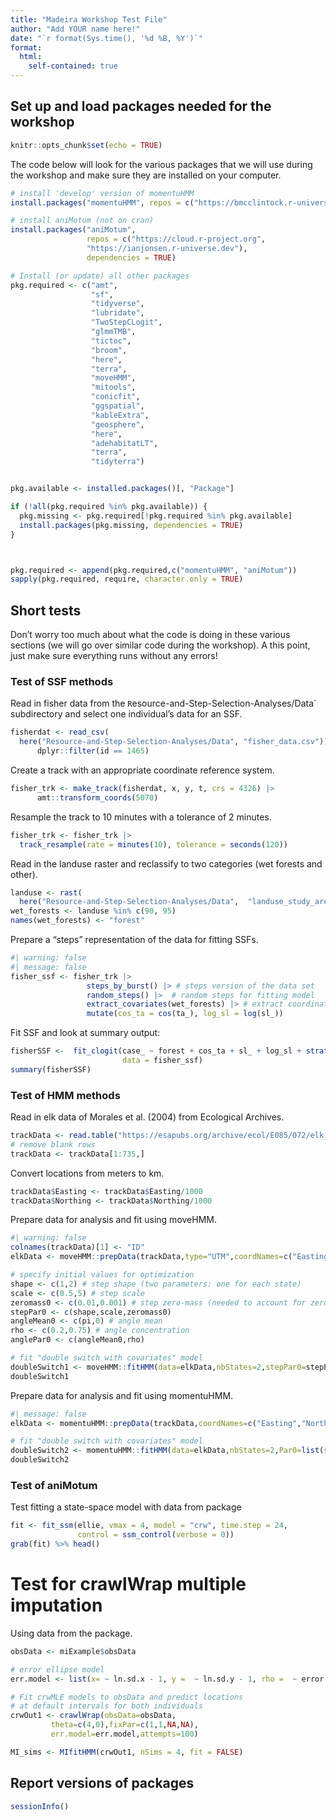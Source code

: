 ```yaml
---
title: "Madeira Workshop Test File"
author: "Add YOUR name here!"
date: "`r format(Sys.time(), '%d %B, %Y')`"
format: 
  html:
    self-contained: true
---
```



## Set up and load packages needed for the workshop

```r
knitr::opts_chunk$set(echo = TRUE)
``` 

The code below will look for the various packages that we will use during the workshop and make sure they are installed on your computer. 

<!--- Please add any that are missing! --->


```r
# install 'develop' version of momentuHMM
install.packages("momentuHMM", repos = c("https://bmcclintock.r-universe.dev", "https://cloud.r-project.org"), dependencies = TRUE)

# install aniMotum (not on cran)
install.packages("aniMotum",
                 repos = c("https://cloud.r-project.org",
                 "https://ianjonsen.r-universe.dev"),
                 dependencies = TRUE)

# Install (or update) all other packages
pkg.required <- c("amt",
                  "sf",
                  "tidyverse",
                  "lubridate",
                  "TwoStepCLogit",
                  "glmmTMB",
                  "tictoc",
                  "broom",
                  "here",
                  "terra",
                  "moveHMM",
                  "mitools",
                  "conicfit",
                  "ggspatial",
                  "kableExtra",
                  "geosphere",
                  "here",
                  "adehabitatLT",
                  "terra",
                  "tidyterra")


pkg.available <- installed.packages()[, "Package"]

if (!all(pkg.required %in% pkg.available)) {
  pkg.missing <- pkg.required[!pkg.required %in% pkg.available]
  install.packages(pkg.missing, dependencies = TRUE)
} 



pkg.required <- append(pkg.required,c("momentuHMM", "aniMotum"))
sapply(pkg.required, require, character.only = TRUE)
```
 

## Short tests 

<!--- Insert whatever tests you want here --->

Don't worry too much about what the code is doing in these various sections (we will go over similar code during the workshop). A this point, just make sure everything runs without any errors!


### Test of SSF methods


Read in fisher data from the `R`esource-and-Step-Selection-Analyses/Data` subdirectory and select one individual's data for an SSF.
```r
fisherdat <- read_csv(
  here("Resource-and-Step-Selection-Analyses/Data", "fisher_data.csv")) |>
      dplyr::filter(id == 1465) 
```

Create  a track with an appropriate coordinate reference system.
```r
fisher_trk <- make_track(fisherdat, x, y, t, crs = 4326) |>
      amt::transform_coords(5070)
```

Resample the track to 10 minutes with a tolerance of 2 minutes.

```r
fisher_trk <- fisher_trk |>
  track_resample(rate = minutes(10), tolerance = seconds(120)) 
```
 

Read in the landuse raster and reclassify to two categories (wet forests and other).

```r
landuse <- rast(
  here("Resource-and-Step-Selection-Analyses/Data",  "landuse_study_area.tif"))
wet_forests <- landuse %in% c(90, 95)
names(wet_forests) <- "forest"
```

Prepare a "steps" representation of the data for fitting SSFs.
```r
#| warning: false
#| message: false
fisher_ssf <- fisher_trk |> 
                 steps_by_burst() |> # steps version of the data set
                 random_steps() |>  # random steps for fitting model
                 extract_covariates(wet_forests) |> # extract coordinates
                 mutate(cos_ta = cos(ta_), log_sl = log(sl_))
```

Fit SSF and look at summary output:
```r
fisherSSF <-  fit_clogit(case_ ~ forest + cos_ta + sl_ + log_sl + strata(step_id_),
                         data = fisher_ssf)
summary(fisherSSF)
```

### Test of HMM methods

Read in elk data of Morales et al. (2004) from Ecological Archives.
```r
trackData <- read.table("https://esapubs.org/archive/ecol/E085/072/elk_data.txt",sep="\t",header=TRUE)
# remove blank rows
trackData <- trackData[1:735,]
```

Convert locations from meters to km.
```r
trackData$Easting <- trackData$Easting/1000
trackData$Northing <- trackData$Northing/1000
```

Prepare data for analysis and fit using moveHMM.
```r
#| warning: false
colnames(trackData)[1] <- "ID"
elkData <- moveHMM::prepData(trackData,type="UTM",coordNames=c("Easting","Northing"))

# specify initial values for optimization
shape <- c(1,2) # step shape (two parameters: one for each state)
scale <- c(0.5,5) # step scale
zeromass0 <- c(0.01,0.001) # step zero-mass (needed to account for zero step lengths)
stepPar0 <- c(shape,scale,zeromass0)
angleMean0 <- c(pi,0) # angle mean
rho <- c(0.2,0.75) # angle concentration
anglePar0 <- c(angleMean0,rho)

# fit "double switch with covariates" model
doubleSwitch1 <- moveHMM::fitHMM(data=elkData,nbStates=2,stepPar0=stepPar0,anglePar0=anglePar0,stepDist="gamma",angleDist="vm",stationary=TRUE)
doubleSwitch1
```

Prepare data for analysis and fit using momentuHMM.
```r
#| message: false
elkData <- momentuHMM::prepData(trackData,coordNames=c("Easting","Northing"))

# fit "double switch with covariates" model
doubleSwitch2 <- momentuHMM::fitHMM(data=elkData,nbStates=2,Par0=list(step=stepPar0,angle=anglePar0),dist=list(step="gamma",angle="vm"),estAngleMean=list(angle=TRUE),stationary=TRUE)
doubleSwitch2
```

### Test of aniMotum

Test fitting a state-space model with data from package

```r
fit <- fit_ssm(ellie, vmax = 4, model = "crw", time.step = 24,
               control = ssm_control(verbose = 0))
grab(fit) %>% head()
```

# Test for crawlWrap multiple imputation

Using data from the package.

```r
obsData <- miExample$obsData

# error ellipse model
err.model <- list(x= ~ ln.sd.x - 1, y =  ~ ln.sd.y - 1, rho =  ~ error.corr)

# Fit crwMLE models to obsData and predict locations 
# at default intervals for both individuals
crwOut1 <- crawlWrap(obsData=obsData,
         theta=c(4,0),fixPar=c(1,1,NA,NA),
         err.model=err.model,attempts=100)

MI_sims <- MIfitHMM(crwOut1, nSims = 4, fit = FALSE)
```

## Report versions of packages

```r
sessionInfo()
```

